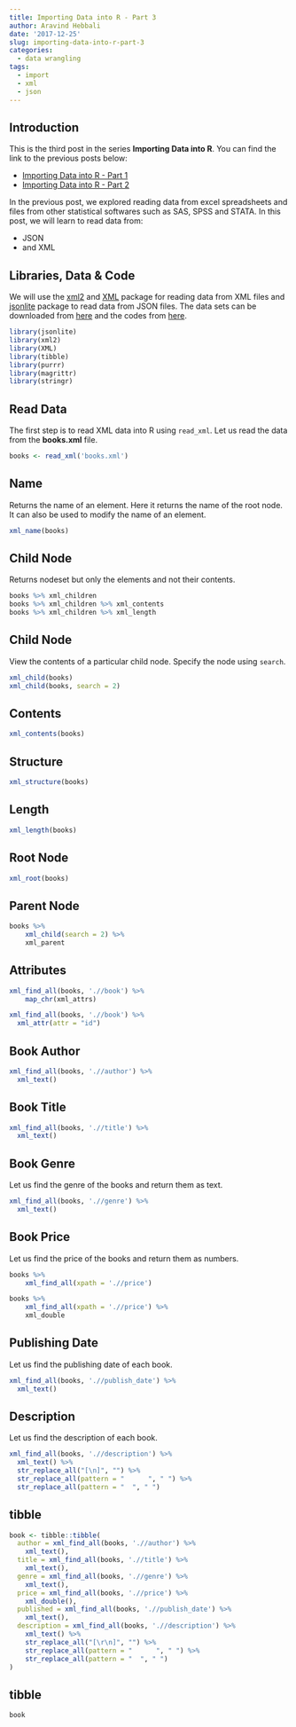 ```yaml
---
title: Importing Data into R - Part 3
author: Aravind Hebbali
date: '2017-12-25'
slug: importing-data-into-r-part-3
categories:
  - data wrangling
tags:
  - import
  - xml
  - json
---
```


## Introduction

This is the third post in the series **Importing Data into R**. You can find the link to the previous posts below:

- [Importing Data into R - Part 1]()
- [Importing Data into R - Part 2]()

In the previous post, we explored reading data from excel spreadsheets and files from other statistical softwares such as SAS, SPSS and STATA. In this post, we will learn to read data from:

- JSON
- and XML

## Libraries, Data & Code

We will use the [xml2](https://cran.r-project.org/package=xml2) and [XML](https://cran.r-project.org/package=XML) package for reading data from XML files and [jsonlite](https://cran.r-project.org/package=jsonlite) package to read data from JSON files. The data sets can be downloaded from [here](https://github.com/rsquaredacademy/datasets) and the codes from [here](https://gist.github.com/aravindhebbali/65dc2af57b8eda098f2b878095c5aaa4).

```r
library(jsonlite)
library(xml2)
library(XML)
library(tibble)
library(purrr)
library(magrittr)
library(stringr)
```

## Read Data

The first step is to read XML data into R using `read_xml`. Let us
read the data from the **books.xml** file.

```r
books <- read_xml('books.xml')
```

## Name

Returns the name of an element. Here it returns the name of the 
root node. It can also be used to modify the name of an element.

```r
xml_name(books)
```

## Child Node

Returns nodeset but only the elements and not their contents.

```r
books %>% xml_children
books %>% xml_children %>% xml_contents
books %>% xml_children %>% xml_length
```

## Child Node

View the contents of a particular child node. Specify the node
using `search`.

```r
xml_child(books)
xml_child(books, search = 2)
```

## Contents

```r
xml_contents(books)
```

## Structure

```r
xml_structure(books)
```

## Length

```r
xml_length(books)
```

## Root Node

```r
xml_root(books)
```

## Parent Node

```r
books %>%
    xml_child(search = 2) %>%
    xml_parent
```

## Attributes

```r
xml_find_all(books, './/book') %>% 
    map_chr(xml_attrs)

xml_find_all(books, './/book') %>% 
  xml_attr(attr = "id")
```

## Book Author

```r
xml_find_all(books, './/author') %>%
  xml_text()
```

## Book Title

```r
xml_find_all(books, './/title') %>%
  xml_text()
```

## Book Genre

Let us find the genre of the books and return them as text.

```r
xml_find_all(books, './/genre') %>%
  xml_text()
```

## Book Price

Let us find the price of the books and return them as numbers.

```r
books %>%
    xml_find_all(xpath = './/price')

books %>%
    xml_find_all(xpath = './/price') %>%
    xml_double
```

## Publishing Date

Let us find the publishing date of each book.

```r
xml_find_all(books, './/publish_date') %>%
  xml_text()
```

## Description

Let us find the description of each book.

```r
xml_find_all(books, './/description') %>%
  xml_text() %>%
  str_replace_all("[\n]", "") %>%
  str_replace_all(pattern = "      ", " ") %>%
  str_replace_all(pattern = "  ", " ")
```

## tibble

```r
book <- tibble::tibble(
  author = xml_find_all(books, './/author') %>%
    xml_text(),
  title = xml_find_all(books, './/title') %>%
    xml_text(),
  genre = xml_find_all(books, './/genre') %>%
    xml_text(),
  price = xml_find_all(books, './/price') %>%
    xml_double(),
  published = xml_find_all(books, './/publish_date') %>%
    xml_text(),
  description = xml_find_all(books, './/description') %>%
    xml_text() %>%
    str_replace_all("[\r\n]", "") %>%
    str_replace_all(pattern = "      ", " ") %>%
    str_replace_all(pattern = "  ", " ")
)
```

## tibble

```r
book
```


